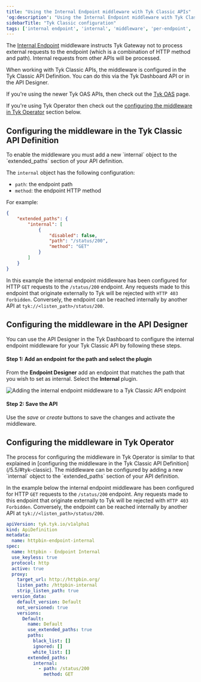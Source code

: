 ```yaml
---
title: "Using the Internal Endpoint middleware with Tyk Classic APIs"
'og:description': "Using the Internal Endpoint middleware with Tyk Classic APIs"
sidebarTitle: "Tyk Classic configuration"
tags: ['internal endpoint', 'internal', 'middleware', 'per-endpoint', 'Tyk Classic']
---
```


The [Internal Endpoint](/5.5/product-stack/tyk-gateway/middleware/internal-endpoint-middleware) middleware instructs Tyk Gateway not to process external requests to the endpoint (which is a combination of HTTP method and path). Internal requests from other APIs will be processed.

When working with Tyk Classic APIs, the middleware is configured in the Tyk Classic API Definition. You can do this via the Tyk Dashboard API or in the API Designer.

If you're using the newer Tyk OAS APIs, then check out the [Tyk OAS](/5.5/product-stack/tyk-gateway/middleware/internal-endpoint-tyk-oas) page.

If you're using Tyk Operator then check out the [configuring the middleware in Tyk Operator](/5.5/#tyk-operator) section below.

<h2 id="tyk-classic">Configuring the middleware in the Tyk Classic API Definition</h2>
To enable the middleware you must add a new `internal` object to the `extended_paths` section of your API definition.

The `internal` object has the following configuration:
- `path`: the endpoint path
- `method`: the endpoint HTTP method

For example:
```.json  {linenos=true, linenostart=1}
{
    "extended_paths": {
        "internal": [
            {
                "disabled": false,
                "path": "/status/200",
                "method": "GET"
            }
        ]
    }
}
```

In this example the internal endpoint middleware has been configured for HTTP `GET` requests to the `/status/200` endpoint. Any requests made to this endpoint that originate externally to Tyk will be rejected with `HTTP 403 Forbidden`. Conversely, the endpoint can be reached internally by another API at `tyk://<listen_path>/status/200`.

## Configuring the middleware in the API Designer

You can use the API Designer in the Tyk Dashboard to configure the internal endpoint middleware for your Tyk Classic API by following these steps.

#### Step 1: Add an endpoint for the path and select the plugin

From the **Endpoint Designer** add an endpoint that matches the path that you wish to set as internal. Select the **Internal** plugin.

<img src="/img/dashboard/endpoint-designer/internal-endpoint.png" alt="Adding the internal endpoint middleware to a Tyk Classic API endpoint" />

#### Step 2: Save the API

Use the *save* or *create* buttons to save the changes and activate the middleware.

<h2 id="tyk-operator">Configuring the middleware in Tyk Operator</h2>
The process for configuring the middleware in Tyk Operator is similar to that explained in [configuring the middleware in the Tyk Classic API Definition](/5.5/#tyk-classic). The middleware can be configured by adding a new `internal` object to the `extended_paths` section of your API definition.

In the example below the internal endpoint middleware has been configured for HTTP `GET` requests to the `/status/200` endpoint. Any requests made to this endpoint that originate externally to Tyk will be rejected with `HTTP 403 Forbidden`. Conversely, the endpoint can be reached internally by another API at `tyk://<listen_path>/status/200`.

```yaml {linenos=true, linenostart=1, hl_lines=["26-28"]}
apiVersion: tyk.tyk.io/v1alpha1
kind: ApiDefinition
metadata:
  name: httpbin-endpoint-internal
spec:
  name: httpbin - Endpoint Internal
  use_keyless: true
  protocol: http
  active: true
  proxy:
    target_url: http://httpbin.org/
    listen_path: /httpbin-internal
    strip_listen_path: true
  version_data:
    default_version: Default
    not_versioned: true
    versions:
      Default:
        name: Default
        use_extended_paths: true
        paths:
          black_list: []
          ignored: []
          white_list: []
        extended_paths:
          internal:
            - path: /status/200
              method: GET
```
